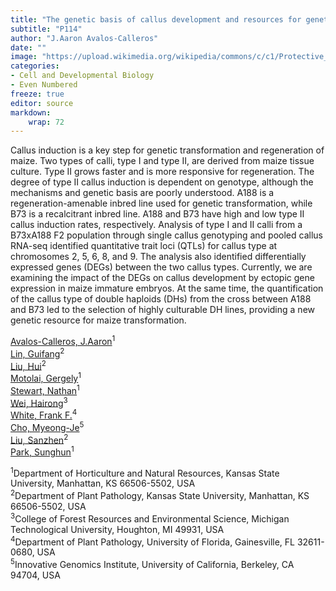 ```yaml
---
title: "The genetic basis of callus development and resources for genetic transformation of maize"
subtitle: "P114"
author: "J.Aaron Avalos-Calleros"
date: ""
image: "https://upload.wikimedia.org/wikipedia/commons/c/c1/Protective_Coleoptile_Tip_in_Zea_Mays_Embryo_%2847691344541%29.jpg"
categories: 
- Cell and Developmental Biology
- Even Numbered
freeze: true
editor: source
markdown: 
    wrap: 72
---
```


Callus induction is a key step for genetic transformation and regeneration of maize. Two types of calli, type I and type II, are derived from maize tissue culture. Type II grows faster and is more responsive for regeneration. The degree of type II callus induction is dependent on genotype, although the mechanisms and genetic basis are poorly understood. A188 is a regeneration-amenable inbred line used for genetic transformation, while B73 is a recalcitrant inbred line. A188 and B73 have high and low type II callus induction rates, respectively. Analysis of type I and II calli from a B73xA188 F2 population through single callus genotyping and pooled callus RNA-seq identified quantitative trait loci (QTLs) for callus type at chromosomes 2, 5, 6, 8, and 9. The analysis also identified differentially expressed genes (DEGs) between the two callus types. Currently, we are examining the impact of the DEGs on callus development by ectopic gene expression in maize immature embryos. At the same time, the quantification of the callus type of double haploids (DHs) from the cross between A188 and B73 led to the selection of highly culturable DH lines, providing a new genetic resource for maize transformation.

<a href='mailto:aaronac089@ksu.edu'>Avalos-Calleros, J.Aaron</a><sup>1</sup><br><a href='mailto:guifanglin@ksu.edu'>Lin, Guifang</a><sup>2</sup><br><a href='mailto:huil@ksu.edu'>Liu, Hui</a><sup>2</sup><br><a href='mailto:gmotolai@ksu.edu'>Motolai, Gergely</a><sup>1</sup><br><a href='mailto:nathanstewart@ksu.edu'>Stewart, Nathan</a><sup>1</sup><br><a href='mailto:hairong@mtu.edu'>Wei, Hairong</a><sup>3</sup><br><a href='mailto:ffwhite@ufl.edu'>White, Frank F.</a><sup>4</sup><br><a href='mailto:mjcho1223@berkeley.edu'>Cho, Myeong-Je</a><sup>5</sup><br><a href='mailto:liu3zhen@ksu.edu'>Liu, Sanzhen</a><sup>2</sup><br><a href='mailto:shpark@ksu.edu'>Park, Sunghun</a><sup>1</sup><br>

<sup>1</sup>Department of Horticulture and Natural Resources, Kansas State University, Manhattan, KS 66506-5502, USA<br><sup>2</sup>Department of Plant Pathology, Kansas State University, Manhattan, KS 66506-5502, USA<br><sup>3</sup>College of Forest Resources and Environmental Science, Michigan Technological University, Houghton, MI 49931, USA<br><sup>4</sup>Department of Plant Pathology, University of Florida, Gainesville, FL 32611-0680, USA<br><sup>5</sup>Innovative Genomics Institute, University of California, Berkeley, CA 94704, USA<br>